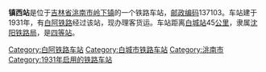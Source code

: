 {{unreferenced|time=2019-02-25T10:09:56+00:00}}
{{noteTA
|1=zh-cn:始发车次; zh-hk:列車班次;
|2=zh-cn:车次; zh-hk:班次;
}}
{{Infobox China railway station
|车站名称 = 镇西站
|车站名称拼音 = Zhenxi
|英文名称 = Zhenxi Railway Station
|车站代码 = 
|电报码 = ZVT
|拼音码 = ZXI
|车站地址 = [[吉林省|吉林省]][[白城市|白城市]][[洮南市|洮南市]]
|归属 = [[沈阳铁路局|沈阳铁路局]]
|车站等级 = [[四等站_(中铁)|四等站]]
|线路 = [[白阿铁路|白阿铁路]]
}}
'''镇西站'''是位于[[吉林省|吉林省]][[洮南市|洮南市]][[岭下镇|岭下镇]]的一个铁路车站，[[邮政编码|邮政编码]]137103。车站建于1931年，有[[白阿铁路|白阿铁路]]经过该站，现办理客货运。车站距离[[白城站|白城站]]45[[公里|公里]]，隶属[[沈阳铁路局|沈阳铁路局]]，是[[四等站_(中铁)|四等站]]。

{{start rail box}}
{{s-inop|[[平安镇站|平安镇站]]}}
{{s-line|[[白阿铁路|白阿铁路]]}}
{{s-inop|[[葛根庙站|葛根庙站]]}}
{{end box}}
{{白阿铁路}}
{{铁路车站小作品}}
{{吉林小作品}}

[[Category:白阿铁路车站|Category:白阿铁路车站]]
[[Category:白城市铁路车站|Category:白城市铁路车站]]
[[Category:洮南市|Category:洮南市]]
[[Category:1931年启用的铁路车站|Category:1931年启用的铁路车站]]